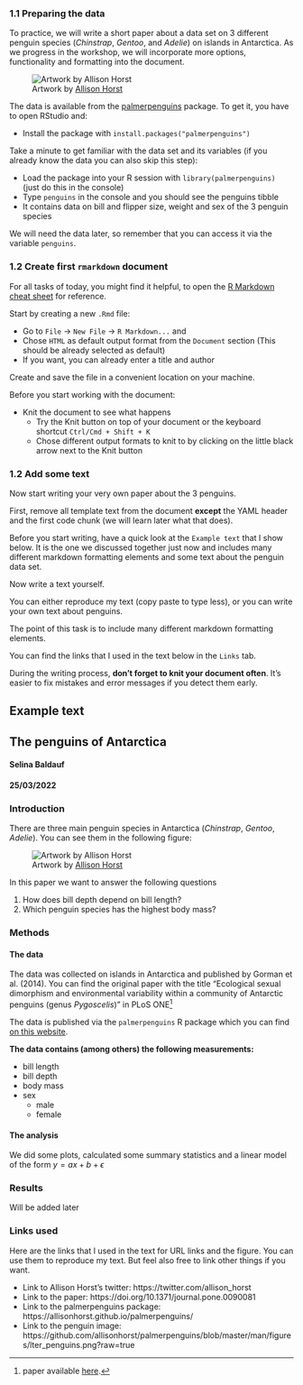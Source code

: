 ### 1.1 Preparing the data

To practice, we will write a short paper about a data set on 3 different penguin species (*Chinstrap*, *Gentoo*, and *Adelie*) on islands in Antarctica. 
As we progress in the workshop, we will incorporate more options, functionality and formatting into the document.

![Artwork by [Allison Horst](https://twitter.com/allison_horst)](https://github.com/allisonhorst/palmerpenguins/blob/master/man/figures/lter_penguins.png?raw=true)

The data is available from the [palmerpenguins](https://allisonhorst.github.io/palmerpenguins/) package. To get it, you have to open RStudio and:

- Install the package with `install.packages("palmerpenguins")`

Take a minute to get familiar with the data set and its variables (if you already know the data
you can also skip this step):
    
- Load the package into your R session with `library(palmerpenguins)` (just do this in the console)
- Type `penguins` in the console and you should see the penguins tibble
- It contains data on bill and flipper size, weight and sex of the 3 penguin species

We will need the data later, so remember that you can access it via the variable `penguins`.

### 1.2 Create first `rmarkdown` document

For all tasks of today, you might find it helpful, to open the [R Markdown cheat sheet](https://raw.githubusercontent.com/rstudio/cheatsheets/master/rmarkdown-2.0.pdf) for reference.

Start by creating a new `.Rmd` file:

- Go to `File` -> `New File` -> `R Markdown...` and 
- Chose `HTML` as default output format from the `Document` section (This should be already selected as default)
- If you want, you can already enter a title and author

Create and save the file in a convenient location on your machine.

Before you start working with the document:

- Knit the document to see what happens
  - Try the Knit button on top of your document or the keyboard shortcut `Ctrl/Cmd + Shift + K`
  - Chose different output formats to knit to by clicking on the little black arrow next to the Knit button
  
### 1.2 Add some text

Now start writing your very own paper about the 3 penguins. 

First, remove all template text from the document **except** the YAML header and the first code chunk (we will learn later what that does).

Before you start writing, have a quick look at the `Example text` that I show below. It is the one we discussed together just now and includes many different markdown formatting elements and some text about the penguin data set.

Now write a text yourself.

You can either reproduce my text (copy paste to type less), or you can write your own text about penguins.

The point of this task is to include many different markdown formatting elements.

You can find the links that I used in the text below in the `Links` tab.

During the writing process, **don't forget to knit your document often**. It's easier to fix mistakes and error messages if you detect them early.

::::: {.panelset}

::: {.panel}

# Example text

## The penguins of Antarctica

#### Selina Baldauf

#### 25/03/2022

### Introduction

There are three main penguin species in Antarctica (*Chinstrap*, *Gentoo*, *Adelie*). You can see them in the following figure:

![Artwork by [Allison Horst](https://twitter.com/allison_horst)](https://github.com/allisonhorst/palmerpenguins/blob/master/man/figures/lter_penguins.png?raw=true)

In this paper we want to answer the following questions

1. How does bill depth depend on bill length?
2. Which penguin species has the highest body mass?

### Methods

#### The data

The data was collected on islands in Antarctica and published by Gorman et al. (2014). You can find the original paper with the title "Ecological sexual dimorphism and environmental variability within a community of Antarctic penguins (genus *Pygoscelis*)" in PLoS ONE^[paper available [here](https://doi.org/10.1371/journal.pone.0090081).]

The data is published via the `palmerpenguins` R package which you can find [on this website](https://allisonhorst.github.io/palmerpenguins/).

**The data contains (among others) the following measurements:**

- bill length
- bill depth
- body mass
- sex
  - male
  - female

#### The analysis

We did some plots, calculated some summary statistics and a linear model of the 
form $y = ax + b + \epsilon$

### Results

Will be added later

:::

::: {.panel}

### Links used

Here are the links that I used in the text for URL links and the figure. You can
use them to reproduce my text. But feel also free to link other things if you want.

- Link to Allison Horst's twitter: https://twitter.com/allison_horst
- Link to the paper: https://doi.org/10.1371/journal.pone.0090081
- Link to the palmerpenguins package: https://allisonhorst.github.io/palmerpenguins/
- Link to the penguin image: https://github.com/allisonhorst/palmerpenguins/blob/master/man/figures/lter_penguins.png?raw=true

:::

:::::
